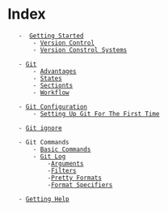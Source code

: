 = Index =
	-  [[git/getting-started|Getting Started]]
		- [[git/getting-started#Version Control|Version Control]]
		- [[git/getting-started#Version Constrol Systems|Version Constrol Systems]] 

	- [[git/git|Git]]
		- [[git/git#Advantages|Advantages]]
		- [[git/git#States|States]]
		- [[git/git#Sectionts|Sectionts]]
		- [[git/git#Workflow|Workflow]]

	- [[git/git-configuration|Git Configuration]]
		- [[git/git-configuration#Setting Up Git For The First Time|Setting Up Git For The First Time]]

	- [[git/gitignore|Git ignore]]

	- Git Commands
		- [[git/basic-commands|Basic Commands]]
		- [[git/git-log|Git Log]]
			-[[git/git-log#Arguments|Arguments]]
			-[[git/git-log#Filters|Filters]]
			-[[git/git-log#Pretty Formats|Pretty Formats]]
			-[[git/git-log#Format Specifiers|Format Specifiers]]

	- [[git/getting-help|Getting Help]] 


	
